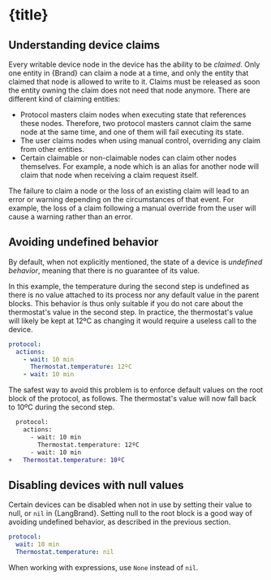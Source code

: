 


# {title}


## Understanding device claims

Every writable device node in the device has the ability to be _claimed_. Only one entity in {Brand} can claim a node at a time, and only the entity that claimed that node is allowed to write to it. Claims must be released as soon the entity owning the claim does not need that node anymore. There are different kind of claiming entities:

- Protocol masters claim nodes when executing state that references these nodes. Therefore, two protocol masters cannot claim the same node at the same time, and one of them will fail executing its state.
- The user claims nodes when using manual control, overriding any claim from other entities.
- Certain claimable or non-claimable nodes can claim other nodes themselves. For example, a node which is an alias for another node will claim that node when receiving a claim request itself.

The failure to claim a node or the loss of an existing claim will lead to an error or warning depending on the circumstances of that event. For example, the loss of a claim following a manual override from the user will cause a warning rather than an error.


## Avoiding undefined behavior

By default, when not explicitly mentioned, the state of a device is _undefined behavior_, meaning that there is no guarantee of its value.

In this example, the temperature during the second step is undefined as there is no value attached to its process nor any default value in the parent blocks. This behavior is thus only suitable if you do not care about the thermostat's value in the second step. In practice, the thermostat's value will likely be kept at 12ºC as changing it would require a useless call to the device.

```yml
protocol:
  actions:
    - wait: 10 min
      Thermostat.temperature: 12ºC
    - wait: 10 min
```

The safest way to avoid this problem is to enforce default values on the root block of the protocol, as follows. The thermostat's value will now fall back to 10ºC during the second step.

```diff
  protocol:
    actions:
      - wait: 10 min
        Thermostat.temperature: 12ºC
      - wait: 10 min
+   Thermostat.temperature: 10ºC
```


## Disabling devices with null values

Certain devices can be disabled when not in use by setting their value to null, or `nil` in {LangBrand}. Setting null to the root block is a good way of avoiding undefined behavior, as described in the previous section.

```yml
protocol:
  wait: 10 min
  Thermostat.temperature: nil
```

When working with expressions, use `None` instead of `nil`.
